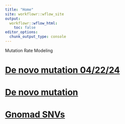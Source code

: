 ```yaml
---
title: "Home"
site: workflowr::wflow_site
output:
  workflowr::wflow_html:
    toc: false
editor_options:
  chunk_output_type: console
---
```


Mutation Rate Modeling

# [De novo mutation 04/22/24](https://xsun1229.github.io/mutation_rate/denovo_0422.html)


# [De novo mutation](https://xsun1229.github.io/mutation_rate/denovo.html)


# [Gnomad SNVs](https://xsun1229.github.io/mutation_rate/gnomad.html)


